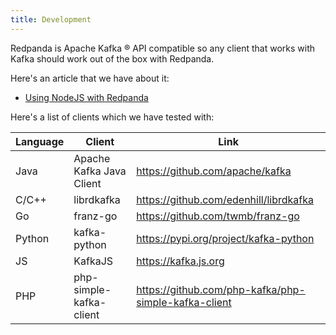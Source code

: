 ```yaml
---
title: Development
---
```


<head>
    <meta name="title" content="Develop | Redpanda Docs"/>
    <meta name="description" content="Develop doc topics."/>
    <link rel="canonical" href="https://docs.redpanda.com/docs/develop/" />
</head>


Redpanda is Apache Kafka ® API compatible so any client that works with Kafka
should work out of the box with Redpanda. 

Here's an article that we have about it:

- [Using NodeJS with Redpanda](./guide-nodejs)

Here's a list of clients which we have tested with:

| Language | Client | Link |
| -------- | ------ | ---- |
| Java | Apache Kafka Java Client | https://github.com/apache/kafka |
| C/C++ | librdkafka | https://github.com/edenhill/librdkafka |
| Go | franz-go | https://github.com/twmb/franz-go |
| Python | kafka-python | https://pypi.org/project/kafka-python |
| JS | KafkaJS | https://kafka.js.org |
| PHP | php-simple-kafka-client | https://github.com/php-kafka/php-simple-kafka-client |
